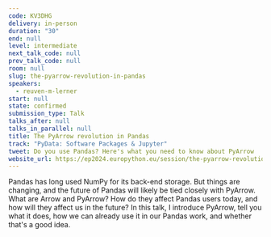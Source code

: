 ```yaml
---
code: KV3DHG
delivery: in-person
duration: "30"
end: null
level: intermediate
next_talk_code: null
prev_talk_code: null
room: null
slug: the-pyarrow-revolution-in-pandas
speakers:
  - reuven-m-lerner
start: null
state: confirmed
submission_type: Talk
talks_after: null
talks_in_parallel: null
title: The PyArrow revolution in Pandas
track: "PyData: Software Packages & Jupyter"
tweet: Do you use Pandas? Here's what you need to know about PyArrow
website_url: https://ep2024.europython.eu/session/the-pyarrow-revolution-in-pandas
---
```


Pandas has long used NumPy for its back-end storage. But things are changing,
and the future of Pandas will likely be tied closely with PyArrow. What are
Arrow and PyArrow? How do they affect Pandas users today, and how will they
affect us in the future? In this talk, I introduce PyArrow, tell you what it
does, how we can already use it in our Pandas work, and whether that's a good
idea.
